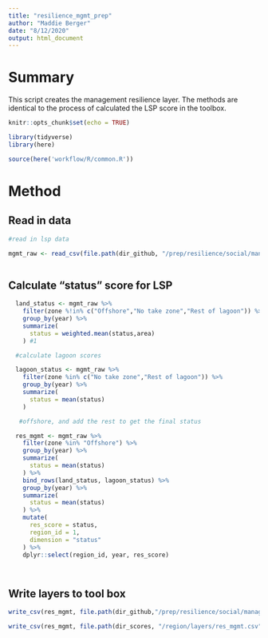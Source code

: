 ```yaml
---
title: "resilience_mgmt_prep"
author: "Maddie Berger"
date: "8/12/2020"
output: html_document
---
```


# Summary

This script creates the management resilience layer. The methods are identical to the process of calculated the LSP score in the toolbox. 

```r
knitr::opts_chunk$set(echo = TRUE)

library(tidyverse)
library(here)

source(here('workflow/R/common.R'))

```

# Method 

## Read in data 
```r

#read in lsp data 

mgmt_raw <- read_csv(file.path(dir_github, "/prep/resilience/social/management/res_mgmt_raw.csv"))



```



## Calculate "status" score for LSP

```r


  land_status <- mgmt_raw %>%
    filter(zone %!in% c("Offshore","No take zone","Rest of lagoon")) %>%
    group_by(year) %>%
    summarize(
      status = weighted.mean(status,area)
    ) #1

  #calculate lagoon scores

  lagoon_status <- mgmt_raw %>%
    filter(zone %in% c("No take zone","Rest of lagoon")) %>%
    group_by(year) %>%
    summarize(
      status = mean(status)
    )

   #offshore, and add the rest to get the final status

  res_mgmt <- mgmt_raw %>%
    filter(zone %in% "Offshore") %>%
    group_by(year) %>%
    summarize(
      status = mean(status)
    ) %>%
    bind_rows(land_status, lagoon_status) %>%
    group_by(year) %>%
    summarize(
      status = mean(status)
    ) %>%
    mutate(
      res_score = status,
      region_id = 1,
      dimension = "status"
    ) %>% 
    dplyr::select(region_id, year, res_score)




```

## Write layers to tool box

```r

write_csv(res_mgmt, file.path(dir_github,"/prep/resilience/social/management/res_mgmt.csv"))

write_csv(res_mgmt, file.path(dir_scores, "/region/layers/res_mgmt.csv"))

```

